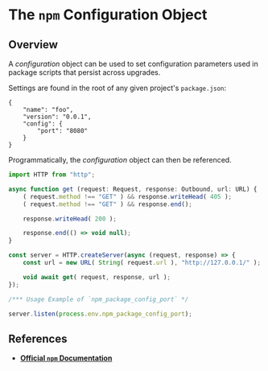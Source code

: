# The `npm` Configuration Object #

## Overview ##

A *configuration* object can be used to set configuration parameters used in package scripts that persist across upgrades.

Settings are found in the root of any given project's `package.json`:

```json5
{
    "name": "foo",
    "version": "0.0.1",
    "config": {
        "port": "8080"
    }
}
```

Programmatically, the *configuration* object can then be referenced.

```js
import HTTP from "http";

async function get (request: Request, response: Outbound, url: URL) {
    ( request.method !== "GET" ) && response.writeHead( 405 );
    ( request.method !== "GET" ) && response.end();

    response.writeHead( 200 );

    response.end(() => void null);
}

const server = HTTP.createServer(async (request, response) => {
    const url = new URL( String( request.url ), "http://127.0.0.1/" );

    void await get( request, response, url );
});

/*** Usage Example of `npm_package_config_port` */

server.listen(process.env.npm_package_config_port);
```

## References ##

- [**Official `npm` Documentation**](https://docs.npmjs.com/cli/v6/using-npm/config)